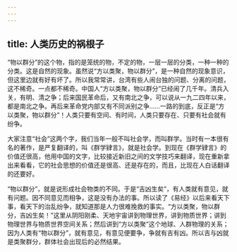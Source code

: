 ```yaml
---
---
---
```

title: 人类历史的祸根子
---




“物以群分”的这个物，指的是笼统的物，不定的物，一层一层的分类，一种一种的分类。这是自然的现象。虽然说“方以类聚，物以群分”，是一种自然的现象意识，但这里边就有好有坏了。所以我常常讲，台湾有些人闹台独的问题、分离的问题，这不稀奇。一点都不稀奇。中国人“方以类聚，物以群分”已经闹了几千年。清兵入关，有明、清之争；后来国民革命后，又有南北之争，可以说从一九二四年以来，都是南北之争。再后来革命党内部又有不同派别之争……一路的到底，反正是“方以类聚，物以群分”！人类只要有空间、有时间，人类只要存在、只要有社会就有纷争。

大家注意“社会”这两个字，我们当年一般不叫社会学，而叫群学。当时有一本很有名的著作，是严复翻译的，叫《群学肄言》，就是社会学。到现在《群学肄言》的价值还很高，他用中国的文字，比较接近新旧之间的文学技巧来翻译，现在重新拿出来看看，它的社会思想的价值还是很高、还是存在的，而且，比现在人白话翻译的还要好。

“物以群分”，就是说形成社会物类的不同。于是“吉凶生矣”，有人类就有意见，就有问题。因不同意见而相争，这是没有办法的事。所以读了《易经》以后来看天下事，看天下的治乱纷争，就知道那是人力很难挽救的事实。“方以类聚，物以群分，吉凶生矣！”这里从阴阳刚柔、天地宇宙讲到物理世界，讲到物质世界；讲到物理世界与物质世界空间关系；然后讲到“方以类聚”这个地球、人群物理的关系；因为人类有“物以群分”，就有意见，有意见便要争，争就有吉有凶。所以吉与凶就是类聚群分，群体社会出现后的必然结果。